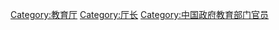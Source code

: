 [[Category:教育厅|Category:教育厅]]
[[Category:厅长|Category:厅长]]
[[Category:中国政府教育部门官员|Category:中国政府教育部门官员]]